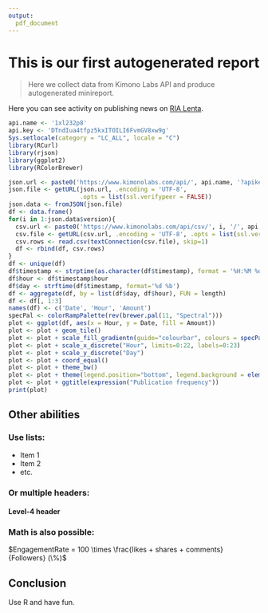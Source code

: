 ```yaml
---
output:
  pdf_document
---
```


# This is our first autogenerated report

> Here we collect data from Kimono Labs API and produce autogenerated minireport.

Here you can see activity on publishing news on [RIA Lenta](http://ria.ru/lenta).

```r
api.name <- '1xl232p8'
api.key <- 'DTndIua4tfpz5kxITOILI6FvmGV8xw9g'
Sys.setlocale(category = "LC_ALL", locale = "C")
library(RCurl)
library(rjson)
library(ggplot2)
library(RColorBrewer)
```

```r
json.url <- paste0('https://www.kimonolabs.com/api/', api.name, '?apikey=', api.key)
json.file <- getURL(json.url, .encoding = 'UTF-8',
                    .opts = list(ssl.verifypeer = FALSE))
json.data <- fromJSON(json.file)
df <- data.frame()
for(i in 1:json.data$version){
  csv.url <- paste0('https://www.kimonolabs.com/api/csv/', i, '/', api.name, '?apikey=', api.key)
  csv.file <- getURL(csv.url, .encoding = 'UTF-8', .opts = list(ssl.verifypeer = FALSE))
  csv.rows <- read.csv(textConnection(csv.file), skip=1)
  df <- rbind(df, csv.rows)
}
df <- unique(df)
df$timestamp <- strptime(as.character(df$timestamp), format = '%H:%M %d.%m.%Y')
df$hour <- df$timestamp$hour
df$day <- strftime(df$timestamp, format='%d %b')
df <- aggregate(df, by = list(df$day, df$hour), FUN = length)
df <- df[, 1:3]
names(df) <- c('Date', 'Hour', 'Amount')
specPal <- colorRampPalette(rev(brewer.pal(11, "Spectral")))
plot <- ggplot(df, aes(x = Hour, y = Date, fill = Amount))
plot <- plot + geom_tile()
plot <- plot + scale_fill_gradientn(guide="colourbar", colours = specPal(100), guide_legend(title="Activity"))
plot <- plot + scale_x_discrete("Hour", limits=0:22, labels=0:23)
plot <- plot + scale_y_discrete("Day")
plot <- plot + coord_equal()
plot <- plot + theme_bw()
plot <- plot + theme(legend.position="bottom", legend.background = element_rect(colour = "grey"))
plot <- plot + ggtitle(expression("Publication frequency"))
print(plot)
```

## Other abilities

### Use lists:

* Item 1
* Item 2
* etc.

### Or multiple headers:

#### Level-4 header

### Math is also possible:

$EngagementRate = 100 \times \frac{likes + shares + comments}{Followers} (\%)$

## Conclusion

Use R and have fun.